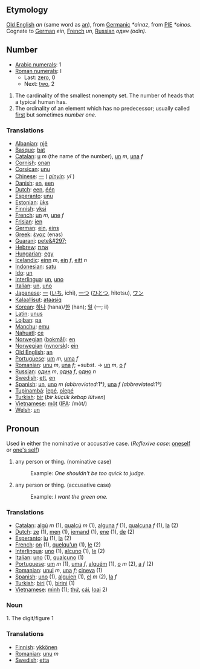 == Etymology ==

[[Old English]] ''an'' (same word as [[an]]), from [[Germanic]] ''*ainaz'', from [[w:Proto-Indo-European|PIE]] ''*oinos''. Cognate to [[German]] ''ein'', [[French]] ''un'', [[Russian]] ''один'' ''(odin)''.



== Number ==
*[[w:Arabic Numerals|Arabic numerals]]: 1
*[[w:Roman numerals|Roman numerals]]: I
**Last: [[zero]], 0
**Next: [[two]], 2

# The cardinality of the smallest nonempty set. The number of heads that a typical human has.
# The ordinality of an element which has no predecessor; usually called [[first]] but sometimes ''number one''.

=== Translations ===
*[[Albanian]]: [[një]]
*[[Basque]]: [[bat]]
*[[Catalan]]: [[u]] ''m'' (the name of the number), [[un]] ''m'', [[una]] ''f''
*[[Cornish]]: [[onan]]
*[[Corsican]]: [[unu]]
*[[Chinese]]: [[一]] ( ''[[pinyin]]: yī'' )
*[[Danish]]: [[en]], [[een]]
*[[Dutch]]: [[een]], [[één]]
*[[Esperanto]]: [[unu]]
*[[Estonian]]: [[üks]]
*[[Finnish]]: [[yksi]]
*[[French]]: [[un]] ''m'', [[une]] ''f''
*[[Frisian]]: [[ien]]
*[[German]]: [[ein]], [[eins]]
*[[Greek]]: [[ένας]] (enas)
*[[Guarani]]: [[pete&#297;]]
*[[Hebrew]]: [[אחת]]
*[[Hungarian]]: [[egy]]
*[[Icelandic]]: [[einn]] ''m'', [[ein]] ''f'', [[eitt]] ''n''
*[[Indonesian]]: [[satu]]
*[[Ido]]: [[un]]
*[[Interlingua]]: [[un]], [[uno]]
*[[Italian]]: [[un]], [[uno]]
*[[Japanese]]: [[一]] ([[いち]], ichi), [[一つ]] ([[ひとつ]], hitotsu), [[ワン]]
*[[Kalaallisut]]: [[ataasiq]]
*[[Korean]]: [[하나]] (hana)/[[한]] (han); [[일]] (一; il)
*[[Latin]]: [[unus]]
*[[Lojban]]: [[pa]]
*[[Manchu]]: [[emu]]
*[[Nahuatl]]: [[ce]]
*[[Norwegian]] ([[bokmål]]): [[en]]
*[[Norwegian]] ([[nynorsk]]): [[ein]]
*[[Old English]]: [[an]]
*[[Portuguese]]: [[um]] ''m'', [[uma]] ''f''
*[[Romanian]]: [[unu]] ''m'', [[una]] ''f''; +subst. -> [[un]] ''m'', [[o]] ''f''
*[[Russian]]: [[один]] ''m'', [[одна]] ''f'', [[одно]] ''n''
*[[Swedish]]: [[ett]], [[en]]
*[[Spanish]]: [[un]], [[uno]] ''m'' ''(abbreviated: ''1°'')'', [[una]] ''f'' ''(abbreviated: ''1ª'')''
*[[Tupinambá]]: [[îepé]], [[oîepé]]
*[[Turkish]]: [[bir]] (''bir küçük kebap lütven'')
*[[Vietnamese]]: [[một]] ([[International Phonetic Alphabet|IPA]]: /mòt/)
*[[Welsh]]: [[un]]

== Pronoun ==
Used in either the nominative or accusative case. (''Reflexive case'': [[oneself]] or [[one's self]])

# any person or thing. (nominative case)
#:Example: ''One shouldn't be too quick to judge.''
# any person or thing. (accusative case)
#:Example: ''I want the green one.''

=== Translations ===
*[[Catalan]]: [[algú]] ''m'' (1), [[qualcú]] ''m'' (1), [[alguna]] ''f'' (1), [[qualcuna]] ''f'' (1), [[la]] (2)
*[[Dutch]]: [[ze]] (1), [[men]] (1), [[iemand]] (1), [[ene]] (1), [[de]] (2)
*[[Esperanto]]: [[iu]] (1), [[la]] (2)
*[[French]]: [[on]] (1), [[quelqu'un]] (1), [[le]] (2)
*[[Interlingua]]: [[uno]] (1), [[alcuno]] (1), [[le]] (2)
*[[Italian]]: [[uno]] (1), [[qualcuno]] (1)
*[[Portuguese]]: [[um]] ''m'' (1), [[uma]] ''f'', [[alguém]] (1), [[o]] ''m'' (2), [[a]] ''f'' (2)
*[[Romanian]]: [[unul]] ''m'', [[una]] ''f''; [[cineva]] (1) 
*[[Spanish]]: [[uno]] (1), [[alguien]] (1), [[el]] ''m'' (2), [[la]] ''f''
*[[Turkish]]: [[biri]] (1), [[birini]] (1)
*[[Vietnamese]]: [[mình]] (1); [[thứ]], [[cái]], [[loại]] 2)

=== Noun ===

1. The digit/figure 1

=== Translations ===
*[[Finnish]]: [[ykkönen]]
*[[Romanian]]: [[unu]] ''m''
*[[Swedish]]: [[etta]]